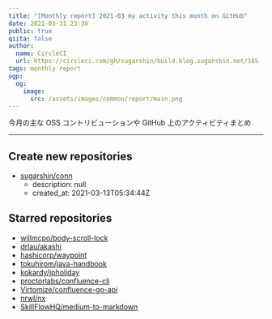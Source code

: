 ```yaml
---
title: "[Monthly report] 2021-03 my activity this month on GitHub"
date: 2021-03-31 23:30
public: true
qiita: false
author:
  name: CircleCI
  url: https://circleci.com/gh/sugarshin/build.blog.sugarshin.net/165
tags: monthly report
ogp:
  og:
    image:
      src: /assets/images/common/report/main.png
---
```


今月の主な OSS コントリビューションや GitHub 上のアクティビティまとめ

***

## Create new repositories

- [sugarshin/conn](https://github.com/sugarshin/conn)
  - description: null
  - created_at: 2021-03-13T05:34:44Z

## Starred repositories

- [willmcpo/body-scroll-lock](https://github.com/willmcpo/body-scroll-lock)
- [drlau/akashi](https://github.com/drlau/akashi)
- [hashicorp/waypoint](https://github.com/hashicorp/waypoint)
- [tokuhirom/java-handbook](https://github.com/tokuhirom/java-handbook)
- [kokardy/jpholiday](https://github.com/kokardy/jpholiday)
- [proctorlabs/confluence-cli](https://github.com/proctorlabs/confluence-cli)
- [Virtomize/confluence-go-api](https://github.com/Virtomize/confluence-go-api)
- [nrwl/nx](https://github.com/nrwl/nx)
- [SkillFlowHQ/medium-to-markdown](https://github.com/SkillFlowHQ/medium-to-markdown)
